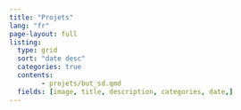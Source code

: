 ```yaml
---
title: "Projets"
lang: "fr"
page-layout: full
listing:
  type: grid
  sort: "date desc"
  categories: true
  contents: 
        - projets/but_sd.qmd
  fields: [image, title, description, categories, date,]      
---
```

